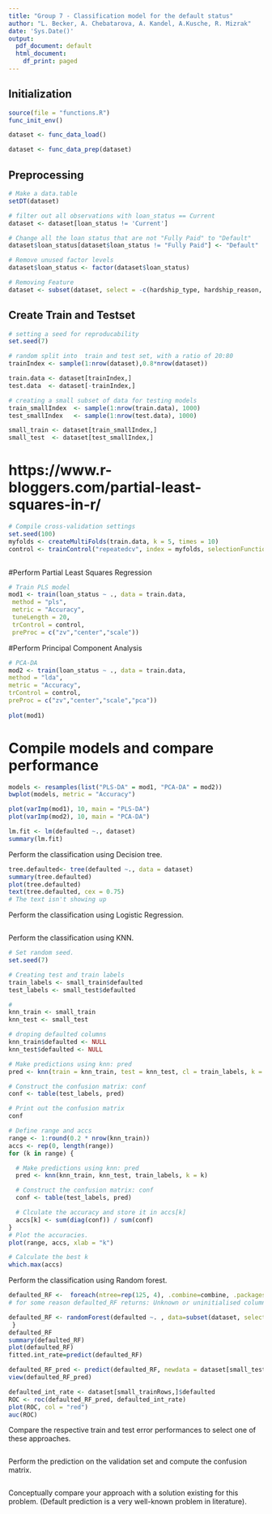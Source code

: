 ```yaml
---
title: "Group 7 - Classification model for the default status"
author: "L. Becker, A. Chebatarova, A. Kandel, A.Kusche, R. Mizrak"
date: 'Sys.Date()'
output:
  pdf_document: default
  html_document:
    df_print: paged
---
```


## Initialization

```r
source(file = "functions.R")
func_init_env()
```

```r
dataset <- func_data_load()
```

```r
dataset <- func_data_prep(dataset)
```

## Preprocessing

```r
# Make a data.table
setDT(dataset)

# filter out all observations with loan_status == Current
dataset <- dataset[loan_status != 'Current']

# Change all the loan status that are not "Fully Paid" to "Default"
dataset$loan_status[dataset$loan_status != "Fully Paid"] <- "Default"

# Remove unused factor levels
dataset$loan_status <- factor(dataset$loan_status)

# Removing Feature 
dataset <- subset(dataset, select = -c(hardship_type, hardship_reason, hardship_status, hardship_loan_status,settlement_status, verification_status_joint, hardship_flag, disbursement_method, debt_settlement_flag, application_type, purpose, pymnt_plan, verification_status, home_ownership, initial_list_status, term))
```

## Create Train and Testset

```r
# setting a seed for reproducability
set.seed(7)

# random split into  train and test set, with a ratio of 20:80
trainIndex <- sample(1:nrow(dataset),0.8*nrow(dataset))

train.data <- dataset[trainIndex,]
test.data  <- dataset[-trainIndex,]

# creating a small subset of data for testing models
train_smallIndex  <- sample(1:nrow(train.data), 1000)
test_smallIndex   <- sample(1:nrow(test.data), 1000)

small_train <- dataset[train_smallIndex,]
small_test  <- dataset[test_smallIndex,]
```

# https://www.r-bloggers.com/partial-least-squares-in-r/
```r
# Compile cross-validation settings
set.seed(100)
myfolds <- createMultiFolds(train.data, k = 5, times = 10)
control <- trainControl("repeatedcv", index = myfolds, selectionFunction = "oneSE")
 
```

#Perform Partial Least Squares Regression
```r

# Train PLS model
mod1 <- train(loan_status ~ ., data = train.data,
 method = "pls",
 metric = "Accuracy",
 tuneLength = 20,
 trControl = control,
 preProc = c("zv","center","scale"))

```

#Perform Principal Component Analysis 
```r
# PCA-DA
mod2 <- train(loan_status ~ ., data = train.data,
method = "lda",
metric = "Accuracy",
trControl = control,
preProc = c("zv","center","scale","pca"))
 
plot(mod1)

```

# Compile models and compare performance
```r

models <- resamples(list("PLS-DA" = mod1, "PCA-DA" = mod2))
bwplot(models, metric = "Accuracy")

plot(varImp(mod1), 10, main = "PLS-DA")
plot(varImp(mod2), 10, main = "PCA-DA")

```

```r
lm.fit <- lm(defaulted ~., dataset)
summary(lm.fit)
```
Perform the classification using Decision tree.
```r
tree.defaulted<- tree(defaulted ~., data = dataset)
summary(tree.defaulted)
plot(tree.defaulted)
text(tree.defaulted, cex = 0.75)
# The text isn't showing up
```
Perform the classification using Logistic Regression.
```r

```
Perform the classification using KNN.
```r
# Set random seed.
set.seed(7)

# Creating test and train labels
train_labels <- small_train$defaulted
test_labels <- small_test$defaulted

# 
knn_train <- small_train
knn_test <- small_test

# droping defaulted columns
knn_train$defaulted <- NULL
knn_test$defaulted <- NULL

# Make predictions using knn: pred
pred <- knn(train = knn_train, test = knn_test, cl = train_labels, k = 5)

# Construct the confusion matrix: conf
conf <- table(test_labels, pred)

# Print out the confusion matrix
conf

# Define range and accs
range <- 1:round(0.2 * nrow(knn_train))
accs <- rep(0, length(range))
for (k in range) {

  # Make predictions using knn: pred
  pred <- knn(knn_train, knn_test, train_labels, k = k)

  # Construct the confusion matrix: conf
  conf <- table(test_labels, pred)

  # Clculate the accuracy and store it in accs[k]
  accs[k] <- sum(diag(conf)) / sum(conf)
}
# Plot the accuracies.
plot(range, accs, xlab = "k")

# Calculate the best k
which.max(accs)
```
Perform the classification using Random forest.
```r
defaulted_RF <-  foreach(ntree=rep(125, 4), .combine=combine, .packages='randomForest') %dopar% {
# for some reason defaulted_RF returns: Unknown or uninitialised column: 'loan_status'. 

defaulted_RF <- randomForest(defaulted ~. , data=subset(dataset, select=c(-id_2, -loan_status)) , subset =  small_trainRows, importance=TRUE, do.trace = TRUE, ntree=ntree)
 }
defaulted_RF
summary(defaulted_RF)
plot(defaulted_RF)
fitted.int_rate=predict(defaulted_RF)

defaulted_RF_pred <- predict(defaulted_RF, newdata = dataset[small_testRows,])
view(defaulted_RF_pred)

defaulted_int_rate <- dataset[small_trainRows,]$defaulted
ROC <- roc(defaulted_RF_pred, defaulted_int_rate)
plot(ROC, col = "red")
auc(ROC)
```
Compare the respective train and test error performances to select one of these approaches.
```r

```

Perform the prediction on the validation set and compute the confusion matrix.
```r

```

Conceptually compare your approach with a solution existing for this problem. (Default
prediction is a very well-known problem in literature).
```r

```
